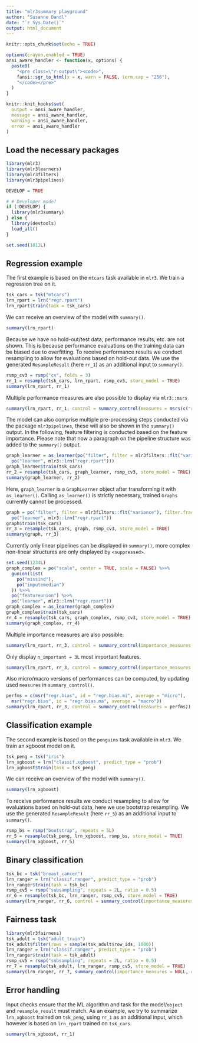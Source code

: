 ```yaml
---
title: "mlr3summary playground"
author: "Susanne Dandl"
date: "`r Sys.Date()`"
output: html_document
---
```


```r
knitr::opts_chunk$set(echo = TRUE)

options(crayon.enabled = TRUE)
ansi_aware_handler <- function(x, options) {
  paste0(
    "<pre class=\"r-output\"><code>",
    fansi::sgr_to_html(x = x, warn = FALSE, term.cap = "256"),
    "</code></pre>"
  )
}

knitr::knit_hooks$set(
  output = ansi_aware_handler, 
  message = ansi_aware_handler, 
  warning = ansi_aware_handler,
  error = ansi_aware_handler
)
```

## Load the necessary packages
```r
library(mlr3)
library(mlr3learners)
library(mlr3filters)
library(mlr3pipelines)

DEVELOP = TRUE

# # Developer mode?
if (!DEVELOP) {
  library(mlr3summary)
} else {
  library(devtools)
  load_all()
}

set.seed(1812L)
```

## Regression example

The first example is based on the `mtcars` task available in `mlr3`.
We train a regression tree on it.

```r
tsk_cars = tsk("mtcars")
lrn_rpart = lrn("regr.rpart")
lrn_rpart$train(task = tsk_cars)
```

We can receive an overview of the model with `summary()`.

```r
summary(lrn_rpart)
```

Because we have no hold-out/test data, performance results, etc. are not shown.
This is because performance evaluations on the training data can be biased due to overfitting.
To receive performance results we conduct resampling to allow for evaluations based on hold-out data.
We use the generated `ResampleResult` (here `rr_1`) as an additional input to `summary()`.

```r
rsmp_cv3 = rsmp("cv", folds = 3)
rr_1 = resample(tsk_cars, lrn_rpart, rsmp_cv3, store_model = TRUE)
summary(lrn_rpart, rr_1)
```

Multiple performance measures are also possible to display via `mlr3::msrs`

```r
summary(lrn_rpart, rr_1, control = summary_control(measures = msrs(c("regr.bias", "regr.mae"))))
```

The model can also comprise multiple pre-processing steps conducted via the package `mlr3pipelines`, these will also be shown in the `summary()` output.
In the following, feature filtering is conducted based on the feature importance.
Please note that now a paragraph on the pipeline structure was added to the `summary()` output.

```r
graph_learner = as_learner(po("filter", filter = mlr3filters::flt("variance"), filter.frac = 0.5) %>>%
  po("learner", mlr3::lrn("regr.rpart")))
graph_learner$train(tsk_cars)
rr_2 = resample(tsk_cars, graph_learner, rsmp_cv3, store_model = TRUE)
summary(graph_learner, rr_2)
```

Here, `graph_learner` is a `GraphLearner` object after transforming it with `as_learner()`.
Calling `as_learner()` is strictly necessary, trained `Graphs` currently cannot be processed.
```r
graph = po("filter", filter = mlr3filters::flt("variance"), filter.frac = 0.5) %>>%
  po("learner", mlr3::lrn("regr.rpart"))
graph$train(tsk_cars)
rr_3 = resample(tsk_cars, graph, rsmp_cv3, store_model = TRUE)
summary(graph, rr_3)
```


Currently only linear pipelines can be displayed in `summary()`, more complex non-linear structures are only displayed by `<suppressed>`.

```r
set.seed(1234L)
graph_complex = po("scale", center = TRUE, scale = FALSE) %>>%
  gunion(list(
    po("missind"),
    po("imputemedian")
  )) %>>%
  po("featureunion") %>>%
  po("learner", mlr3::lrn("regr.rpart"))
graph_complex = as_learner(graph_complex)
graph_complex$train(tsk_cars)
rr_4 = resample(tsk_cars, graph_complex, rsmp_cv3, store_model = TRUE)
summary(graph_complex, rr_4)
```


Multiple importance measures are also possible: 

```r
summary(lrn_rpart, rr_3, control = summary_control(importance_measures = c("pfi.rmse", "pdp")))
```

Only display `n_important = 3L` most important features. 
```r
summary(lrn_rpart, rr_3, control = summary_control(importance_measures = c("pdp", "pfi.rmse"), n_important = 3L))
``` 

Also micro/macro versions of performances can be computed, by updating 
used `measures` in `summary_control()`. 
```r
perfms = c(msr("regr.bias", id = "regr.bias.mi", average = "micro"),
  msr("regr.bias", id = "regr.bias.ma", average = "macro"))
summary(lrn_rpart, rr_3, control = summary_control(measures = perfms))
```

## Classification example
The second example is based on the `penguins` task available in `mlr3`.
We train an xgboost model on it. 

```r
tsk_peng = tsk("iris")
lrn_xgboost = lrn("classif.xgboost", predict_type = "prob")
lrn_xgboost$train(task = tsk_peng)
```

We can receive an overview of the model with `summary()`.

```r
summary(lrn_xgboost)
```

To receive performance results we conduct resampling to allow for evaluations based on hold-out data, here we use bootstrap resampling.
We use the generated `ResampleResult` (here `rr_5`) as an additional input to `summary()`.

```r
rsmp_bs = rsmp("bootstrap", repeats = 5L)
rr_5 = resample(tsk_peng, lrn_xgboost, rsmp_bs, store_model = TRUE)
summary(lrn_xgboost, rr_5)
```

## Binary classification

```r
tsk_bc = tsk("breast_cancer")
lrn_ranger = lrn("classif.ranger", predict_type = "prob")
lrn_ranger$train(task = tsk_bc)
rsmp_cv5 = rsmp("subsampling", repeats = 2L, ratio = 0.5)
rr_6 = resample(tsk_bc, lrn_ranger, rsmp_cv5, store_model = TRUE)
summary(lrn_ranger, rr_6, control = summary_control(importance_measures = "shap"))
```

## Fairness task 

```r
library(mlr3fairness)
tsk_adult = tsk("adult_train")
tsk_adult$filter(rows = sample(tsk_adult$row_ids, 1000))
lrn_ranger = lrn("classif.ranger", predict_type = "prob")
lrn_ranger$train(task = tsk_adult)
rsmp_cv5 = rsmp("subsampling", repeats = 2L, ratio = 0.5)
rr_7 = resample(tsk_adult, lrn_ranger, rsmp_cv5, store_model = TRUE)
summary(lrn_ranger, rr_7, summary_control(importance_measures = NULL, complexity_measures = NULL, effect_measures = NULL))
```

## Error handling 

Input checks ensure that the ML algorithm and task for the model/`object` and 
`resample_result` must match. 
As an example, we try to summarize `lrn_xgboost` trained on `tsk_peng`, using 
`rr_1` as an additional input, which however is based on `lrn_rpart` trained on `tsk_cars`. 

```r
summary(lrn_xgboost, rr_1)
```


